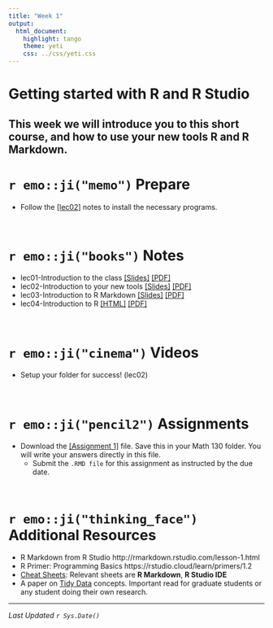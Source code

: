 ```yaml
---
title: "Week 1"
output:
  html_document:
    highlight: tango
    theme: yeti
    css: ../css/yeti.css
---
```


# Getting started with R and R Studio

This week we will introduce you to this short course, and how to use your new tools R and R Markdown. 
---

# `r emo::ji("memo")` Prepare

* Follow the [[lec02]](notes/02_setup_slides.html) notes to install the necessary programs.

<br> 

# `r emo::ji("books")` Notes

* lec01-Introduction to the class   [[Slides]](notes/01_intro_slides.html) [[PDF]](notes/01_intro_slides.pdf)  
* lec02-Introduction to your new tools  [[Slides]](notes/02_setup_slides.html) [[PDF]](notes/02_setup_slides.pdf) 
* lec03-Introduction to R Markdown  [[Slides]](notes/03_rmd_slides.html)   [[PDF]](notes/03_rmd_slides.pdf) 
* lec04-Introduction to R           [[HTML]](notes/04_r.html)     [[PDF]](notes/04_r_slides.pdf)  

<br> 

# `r emo::ji("cinema")` Videos

* Setup your folder for success! (lec02)

<br> 

# `r emo::ji("pencil2")` Assignments

* Download the [[Assignment 1]](hw/hw1.Rmd) file. Save this in your Math 130 folder. You will write your answers directly in this file. 
    - Submit the `.RMD file` for this assignment as instructed by the due date.  

<br> 

# `r emo::ji("thinking_face")` Additional Resources

* R Markdown from R Studio http://rmarkdown.rstudio.com/lesson-1.html
* R Primer: Programming Basics https://rstudio.cloud/learn/primers/1.2
* [Cheat Sheets](https://rstudio.cloud/learn/cheat-sheets): Relevant sheets are **R Markdown**, **R Studio IDE**
* A paper on [Tidy Data](https://www.jstatsoft.org/article/view/v059i10) concepts. Important read for graduate students or any student doing their own research. 

---
_Last Updated `r Sys.Date()`_